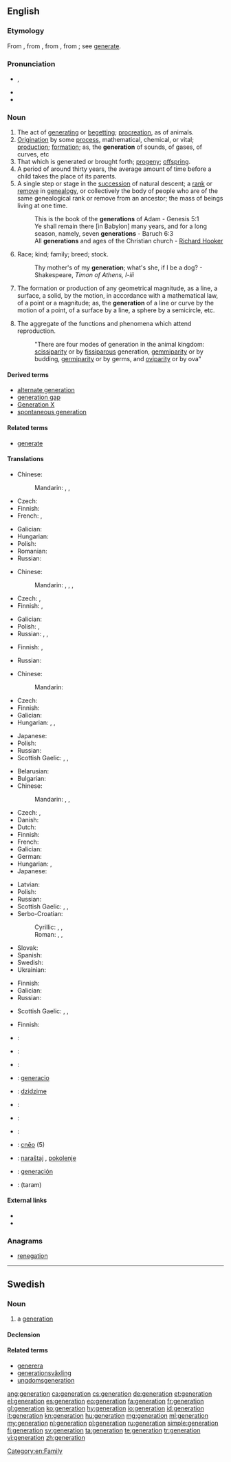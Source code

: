 {{also|Generation|génération}}
==English==
{{wikipedia|Generation}}

===Etymology===
From {{etyl|enm}} {{term|generacioun}}, from {{etyl|fro}} {{term|génération}}, from {{etyl|la}} {{term|generatio}}, from {{term|generare||to beget, generate}}; see [[generate]].

===Pronunciation===
* {{IPA|/ˌdʒɛnəˈɹeɪʃən/}}, {{X-SAMPA|/%dZEn@"reIS@n/}}
* {{audio|en-us-generation.ogg|Audio (US)}}
* {{rhymes|eɪʃən}}

===Noun===
{{en-noun}}

# The act of [[generating]] or [[begetting]]; [[procreation]], as of animals.
# [[origination|Origination]] by some [[process]], mathematical, chemical, or vital; [[production]]; [[formation]]; as, the '''generation''' of sounds, of gases, of curves, etc
# That which is generated or brought forth; [[progeny]]; [[offspring]].
# A period of around thirty years, the average amount of time before a child takes the place of its parents.
# A single step or stage in the [[succession]] of natural descent; a [[rank]] or [[remove]] in [[genealogy]], or collectively the body of people who are of the same genealogical rank or remove from an ancestor; the mass of beings living at one time.
#: This is the book of the '''generations''' of Adam - Genesis 5:1
#: Ye shall remain there [in Babylon] many years, and for a long season, namely, seven '''generations''' - Baruch 6:3
#: All '''generations''' and ages of the Christian church - [[w:Richard Hooker|Richard Hooker]]
# Race; kind; family; breed; stock.
#: Thy mother's of my '''generation'''; what's she, if I be a dog? - Shakespeare, ''Timon of Athens, I-iii''
# {{geometry}} The formation or production of any geometrical magnitude, as a line, a surface, a solid, by the motion, in accordance with a mathematical law, of a point or a magnitude; as, the '''generation''' of a line or curve by the motion of a point, of a surface by a line, a sphere by a semicircle, etc.
# {{biology}} The aggregate of the functions and phenomena which attend reproduction.
#: "There are four modes of generation in the animal kingdom: [[scissiparity]] or by [[fissiparous]] generation, [[gemmiparity]] or by budding, [[germiparity]] or by germs, and [[oviparity]] or by ova"

====Derived terms====
* [[alternate generation]]
* [[generation gap]]
* [[Generation X]]
* [[spontaneous generation]]

====Related terms====
* [[generate]]

====Translations====
{{trans-top|act of generating or begetting}}
* Chinese:
*: Mandarin: {{t|zh|生|tr=shēng|sc=Hani}}, {{t|zh|生育|tr=shēngyù|sc=Hani}}, {{t|zh|生殖|tr=shēngzhí|sc=Hani}}
* Czech: {{t|cs|generování|n}}
* Finnish: {{t+|fi|lisääntyminen}}
* French: {{t+|fr|création}}, {{t+|fr|génération}}
{{trans-mid}}
* Galician: {{t+|gl|xeración|f|xs=Galician}}
* Hungarian: {{t|hu|nemzés}}
* Polish: {{t|pl|wytwarzanie|n}}
* Romanian: {{t|ro|generare|f}}
* Russian: {{t|ru|создание|n|tr=sozdánije|sc=Cyrl}}
{{trans-bottom}}

{{trans-top|origination by some process}}
* Chinese:
*: Mandarin: {{t|zh|產生|sc=Hani}}, {{t|zh|产生|tr=chǎnshēng|sc=Hani}}, {{t|zh|形成|tr=xíngchéng|sc=Hani}}, {{t|zh|生成|tr=shēngchéng|sc=Hani}}
* Czech: {{t|cs|generování|n}}, {{t|cs|produkce|f}}
* Finnish: {{t+|fi|kehittäminen}}, {{t|fi|tuottaminen}}
{{trans-mid}}
* Galician: {{t+|gl|xeración|f|xs=Galician}}
* Polish: {{t|pl|generowanie|n}}, {{t|pl|wytwarzanie|n}}
* Russian: {{t|ru|создание|n|tr=sozdánije|sc=Cyrl}}, {{t|ru|генерирование|n|tr=generírovanije|sc=Cyrl}}, {{t|ru|формирование|n|tr=formirovánije|sc=Cyrl}}
{{trans-bottom}}

{{trans-top|that which is generated or brought forth}}
* Finnish: {{t|fi|jälkeläiset|p}}, {{t|fi|jälkikasvu}}
{{trans-mid}}
* Russian: {{t|ru|потомство|tr=potómstvo|sc=Cyrl}}
{{trans-bottom}}

{{trans-top|period of around thirty years}}
* Chinese:
*: Mandarin: {{t|zh|代|tr=dài|sc=Hani}}
* Czech: {{t|cs|generace|f}}
* Finnish: {{t+|fi|sukupolvi}}
* Galician: {{t+|gl|xeración|f|xs=Galician}}
* Hungarian: {{t|hu|nemzedék}}, {{t|hu|generáció}}, {{t|hu|emberöltő}}
{{trans-mid}}
* Japanese: {{t|ja|世代|tr=せだい, sedai|sc=Jpan}}
* Polish: {{t|pl|pokolenie|n}}
* Russian: {{t|ru|поколение|n|sc=Cyrl|tr=pokolénije}}
* Scottish Gaelic: {{t-|gd|ginealach|m|xs=Scottish Gaelic}}, {{t-|gd|linn|m|f|xs=Scottish Gaelic}}, {{t-|gd|glùn|f|xs=Scottish Gaelic}}
{{trans-bottom}}

{{trans-top|single step in the succession of natural descent}}
* Belarusian: {{t|be|пакаленне|n|tr=pakalénnje|sc=Cyrl}}
* Bulgarian: {{t|bg|поколение|n|tr=pokolénie|sc=Cyrl}}
* Chinese:
*: Mandarin: {{t|zh|輩|sc=Hani}}, {{t|zh|辈|tr=bèi|sc=Hani}}, {{t|zh|代|tr=dài|sc=Hani}}
* Czech: {{t|cs|generace|f}}, {{t|cs|pokolení|n}}
* Danish: {{t-|da|generation}}
* Dutch: {{t+|nl|generatie}}
* Finnish: {{t+|fi|sukupolvi}}
* French: {{t|fr|génération|f}}
* Galician: {{t+|gl|xeración|f|xs=Galician}}
* German: {{t|de|Generation|f}}
* Hungarian: {{t|hu|nemzedék}}, {{t|hu|generáció}}
* Japanese: {{t|ja|世代|tr=せだい, sedai|sc=Jpan}}
{{trans-mid}}
* Latvian: {{t|lv|paaudze|xs=Latvian}}
* Polish: {{t|pl|pokolenie|n}}
* Russian: {{t|ru|поколение|n|sc=Cyrl|tr=pokolénije}}
* Scottish Gaelic: {{t-|gd|ginealach|m|xs=Scottish Gaelic}}, {{t-|gd|linn|m|f|xs=Scottish Gaelic}}, {{t-|gd|glùn|f|xs=Scottish Gaelic}}
* Serbo-Croatian:
*: Cyrillic: {{t|sh|поколење|n}}, {{t|sh|покољење|n}}, {{t|sh|генерација|f}}
*: Roman: {{t|sh|pokolenje|n}}, {{t|sh|pokoljenje|n}}, {{t|sh|generacija|f}}
* Slovak: {{t|sk|pokolenie|n}}
* Spanish: {{t|es|generación|f}}
* Swedish: {{t+|sv|generation}}
* Ukrainian: {{t|uk|покоління|n|tr=pokolínnja|sc=Cyrl}}
{{trans-bottom}}

{{trans-top|race, kind, family}}
* Finnish: {{t+|fi|suku}}
* Galician: {{t+|gl|xeración|f|xs=Galician}}
* Russian: {{t|ru|род|m|tr=rod|sc=Cyrl}}
{{trans-mid}}
* Scottish Gaelic: {{t-|gd|ginealach|m|xs=Scottish Gaelic}}, {{t-|gd|linn|m|f|xs=Scottish Gaelic}}, {{t-|gd|glùn|f|xs=Scottish Gaelic}}
{{trans-bottom}}

{{trans-top|geometry}}
{{trans-mid}}
{{trans-bottom}}

{{trans-top|biology}}
* Finnish: {{t+|fi|lisääntyminen}}
{{trans-mid}}
{{trans-bottom}}

{{checktrans-top|fixme=the act of generating or begetting}}
* {{ttbc|Arabic}}: {{t|ar|جيل|m|tr=jiil}}
* {{ttbc|Armenian}}: {{t-|hy|սերունդ|tr=serund}}
* {{ttbc|Dutch}}: {{t+|nl|generatie}}
* {{ttbc|Esperanto}}: [[generacio]]
* {{ttbc|Ewe}}: [[dzidzime]] {{n}}
* {{ttbc|French}}: {{t+|fr|génération}}
{{trans-mid}}
* {{ttbc|German}}: {{t+|de|Generation|f}}
* {{ttbc|Italian}}: {{t-|it|generazione|f}}
* {{ttbc|Old English}}: [[cneo|cnēo]] {{n}} (5)
* {{ttbc|sh}}: [[naraštaj]] {{m}}, [[pokolenje]] {{n}}
* {{ttbc|Spanish}}: [[generación]] {{f}}
* {{ttbc|Telugu}}: {{t|te|తరం}} (taram)
{{trans-bottom}}

====External links====
* {{R:Webster 1913}}
* {{R:Century 1911}}

===Anagrams===
* [[renegation#English|renegation]]

[[Category:en:Family]]

----

==Swedish==

===Noun===
{{sv-noun|g=c}}

# a [[#English|generation]]

====Declension====
{{sv-noun-reg-er}}

====Related terms====
* [[generera]]
* [[generationsväxling]]
* [[ungdomsgeneration]]

[[ang:generation]]
[[ca:generation]]
[[cs:generation]]
[[de:generation]]
[[et:generation]]
[[el:generation]]
[[es:generation]]
[[eo:generation]]
[[fa:generation]]
[[fr:generation]]
[[gl:generation]]
[[ko:generation]]
[[hy:generation]]
[[io:generation]]
[[id:generation]]
[[it:generation]]
[[kn:generation]]
[[hu:generation]]
[[mg:generation]]
[[ml:generation]]
[[my:generation]]
[[nl:generation]]
[[pl:generation]]
[[ru:generation]]
[[simple:generation]]
[[fi:generation]]
[[sv:generation]]
[[ta:generation]]
[[te:generation]]
[[tr:generation]]
[[vi:generation]]
[[zh:generation]]